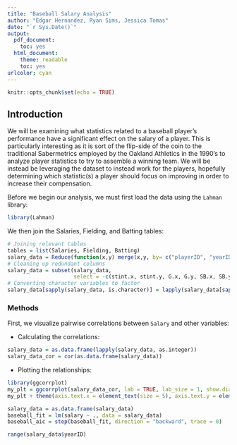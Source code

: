 ```yaml
---
title: "Baseball Salary Analysis"
author: "Edgar Hernandez, Ryan Sims, Jessica Tomas"
date: "`r Sys.Date()`"
output:
  pdf_document:
    toc: yes
  html_document:
    theme: readable
    toc: yes
urlcolor: cyan
---
```


```r
knitr::opts_chunk$set(echo = TRUE)
```

## Introduction

We will be examining what statistics related to a baseball player's performance have a significant effect on the salary of a player. This is particularly interesting as it is sort of the flip-side of the coin to the traditional Sabermetrics employed by the Oakland Athletics in the 1990's to analyze player statistics to try to assemble a winning team. We will be instead be leveraging the dataset to instead work for the players, hopefully determining which statistic(s) a player should focus on improving in order to increase their compensation.

Before we begin our analysis, we must first load the data using the `Lahman` library:
```r
library(Lahman)
```

We then join the Salaries, Fielding, and Batting tables:
```r
# Joining relevant tables
tables = list(Salaries, Fielding, Batting)
salary_data = Reduce(function(x,y) merge(x,y, by= c("playerID", "yearID", "teamID","lgID")), tables)
# Cleaning up redundant columns
salary_data = subset(salary_data, 
                     select = -c(stint.x, stint.y, G.x, G.y, SB.x, SB.y, CS.x, CS.y, PB, WP, ZR))
# Converting character variables to factor
salary_data[sapply(salary_data, is.character)] = lapply(salary_data[sapply(salary_data, is.character)], as.factor)
```

### Methods

First, we visualize pairwise correlations between `Salary` and other variables:

- Calculating the correlations:
```r
salary_data = as.data.frame(lapply(salary_data, as.integer))
salary_data_cor = cor(as.data.frame(salary_data))
```

- Plotting the relationships:
```r
library(ggcorrplot)
my_plt = ggcorrplot(salary_data_cor, lab = TRUE, lab_size = 1, show.diag = TRUE, type = "lower")
my_plt + theme(axis.text.x = element_text(size = 5), axis.text.y = element_text(size = 5))
```

```r
salary_data = as.data.frame(salary_data)
baseball_fit = lm(salary ~ ., data = salary_data)
baseball_aic = step(baseball_fit, direction = "backward", trace = 0)

range(salary_data$yearID)
```

